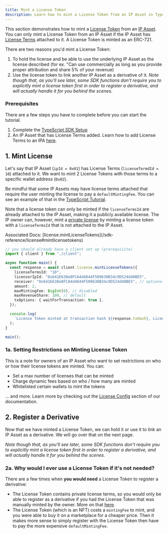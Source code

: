 ```yaml
---
title: Mint a License Token
description: Learn how to mint a License Token from an IP Asset in TypeScript.
---
```


This section demonstrates how to mint a [License Token](/concepts/licensing-module/license-token) from an [IP Asset](/concepts/ip-asset). You can only mint a License Token from an IP Asset if the IP Asset has [License Terms](/concepts/licensing-module/license-terms) attached to it. A License Token is minted as an ERC-721.

There are two reasons you'd mint a License Token:

1. To hold the license and be able to use the underlying IP Asset as the license described (for ex. "Can use commercially as long as you provide proper attribution and share 5% of your revenue)
2. Use the license token to link another IP Asset as a derivative of it. _Note though that, as you'll see later, some SDK functions don't require you to explicitly mint a license token first in order to register a derivative, and will actually handle it for you behind the scenes._

### Prerequisites

There are a few steps you have to complete before you can start the tutorial.

1. Complete the [TypeScript SDK Setup](/developers/typescript-sdk/setup)
2. An IP Asset that has License Terms added. Learn how to add License Terms to an IPA [here](/developers/typescript-sdk/attach-terms).

## 1. Mint License

Let's say that IP Asset (`ipId = 0x01`) has License Terms (`licenseTermdId = 10`) attached to it. We want to mint 2 License Tokens with those terms to a specific wallet address (`0x02`).

<Warning>

Be mindful that some IP Assets may have license terms attached that require the user minting the license to pay a `defaultMintingFee`. You can see an example of that in the [TypeScript Tutorial](https://github.com/storyprotocol/typescript-tutorial/blob/main/scripts/derivative/registerDerivativeCommercialCustom.ts).

</Warning>

<Note>
 
  Note that a license token can only be minted if the `licenseTermsId` are already attached to the IP Asset, making it a publicly available license. The IP owner can, however, mint a [private license](/concepts/licensing-module/license-token#private-licenses) by minting a license token with a `licenseTermsId` that is not attached to the IP Asset.

</Note>

<Info>
  Associated Docs:
  [license.mintLicenseTokens](/sdk-reference/license#mintlicensetokens)
</Info>

```typescript main.ts
// you should already have a client set up (prerequisite)
import { client } from "./client";

async function main() {
  const response = await client.license.mintLicenseTokens({
    licenseTermsId: "10",
    licensorIpId: "0x641E638e8FCA4d4844F509630B34c9D524d40BE5",
    receiver: "0x641E638e8FCA4d4844F509630B34c9D524d40BE5", // optional. if not provided, it will go to the tx sender
    amount: 2,
    maxMintingFee: BigInt(0), // disabled
    maxRevenueShare: 100, // default
    txOptions: { waitForTransaction: true },
  });

  console.log(
    `License Token minted at transaction hash ${response.txHash}, License IDs: ${response.licenseTokenIds}`
  );
}

main();
```

### 1a. Setting Restrictions on Minting License Token

This is a note for owners of an IP Asset who want to set restrictions on who or how their license tokens are minted. You can:

- Set a max number of licenses that can be minted
- Charge dynamic fees based on who / how many are minted
- Whitelisted certain wallets to mint the tokens

... and more. Learn more by checking out the [License Config](/concepts/licensing-module/license-config) section of our documentation.

## 2. Register a Derivative

Now that we have minted a License Token, we can hold it or use it to link an IP Asset as a derivative. We will go over that on the next page.

_Note though that, as you'll see later, some SDK functions don't require you to explicitly mint a license token first in order to register a derivative, and will actually handle it for you behind the scenes._

### 2a. Why would I ever use a License Token if it's not needed?

There are a few times when **you would need** a License Token to register a derivative:

- The License Token contains private license terms, so you would only be able to register as a derivative if you had the License Token that was manually minted by the owner. More on that [here](/concepts/licensing-module/license-token#private-licenses).
- The License Token (which is an NFT) costs a `mintingFee` to mint, and you were able to buy it on a marketplace for a cheaper price. Then it makes more sense to simply register with the License Token then have to pay the more expensive `defaultMintingFee`.
